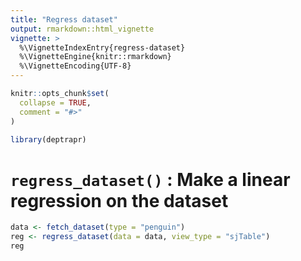 ```yaml
---
title: "Regress dataset"
output: rmarkdown::html_vignette
vignette: >
  %\VignetteIndexEntry{regress-dataset}
  %\VignetteEngine{knitr::rmarkdown}
  %\VignetteEncoding{UTF-8}
---
```


```r
knitr::opts_chunk$set(
  collapse = TRUE,
  comment = "#>"
)
```

```r
library(deptrapr)
```

<!-- WARNING - This vignette is generated by {fusen} from dev/flat_regress_dataset.Rmd: do not edit by hand -->

# `regress_dataset()` : Make a linear regression on the dataset

```r
data <- fetch_dataset(type = "penguin")
reg <- regress_dataset(data = data, view_type = "sjTable")
reg
```

